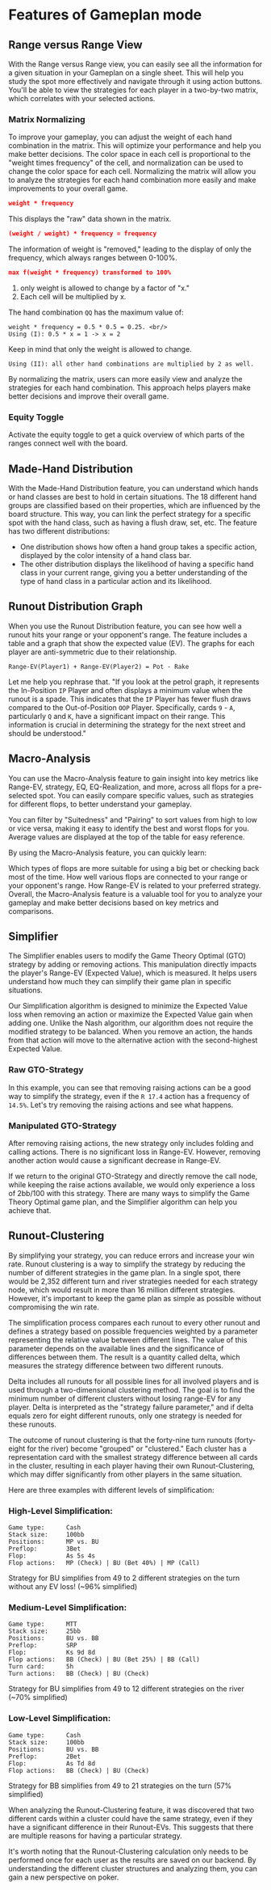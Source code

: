 
# Features of Gameplan mode

## Range versus Range View

With the Range versus Range view, you can easily see all the information for a given situation in your Gameplan on a single sheet. This will help you study the spot more effectively and navigate through it using action buttons. You'll be able to view the strategies for each player in a two-by-two matrix, which correlates with your selected actions.

<RangeVsRange></RangeVsRange>

### Matrix Normalizing

To improve your gameplay, you can adjust the weight of each hand combination in the matrix. This will optimize your performance and help you make better decisions. The color space in each cell is proportional to the "weight times frequency" of the cell, and normalization can be used to change the color space for each cell. Normalizing the matrix will allow you to analyze the strategies for each hand combination more easily and make improvements to your overall game.

```json {{ title: 'Relative' }}
weight * frequency
```

This displays the "raw" data shown in the matrix.

```json {{ title: 'Absolute' }}
(weight / weight) * frequency = frequency
```

The information of weight is "removed," leading to the display of only the frequency, which always ranges between 0-100%.

```json {{ title: 'Normalized' }}
max f(weight * frequency) transformed to 100%
```

1. only weight is allowed to change by a factor of "x."
2. Each cell will be multiplied by x.

The hand combination `QQ` has the maximum value of:

```
weight * frequency = 0.5 * 0.5 = 0.25. <br/>
Using (I): 0.5 * x = 1 -> x = 2
```

Keep in mind that only the weight is allowed to change. 

```
Using (II): all other hand combinations are multiplied by 2 as well.
```

By normalizing the matrix, users can more easily view and analyze the strategies for each hand combination. This approach helps players make better decisions and improve their overall game.

### Equity Toggle

Activate the equity toggle to get a quick overview of which parts of the ranges connect well with the board.

<EquityToggle />

## Made-Hand Distribution

With the Made-Hand Distribution feature, you can understand which hands or hand classes are best to hold in certain situations. The 18 different hand groups are classified based on their properties, which are influenced by the board structure. This way, you can link the perfect strategy for a specific spot with the hand class, such as having a flush draw, set, etc. The feature has two different distributions:

- One distribution shows how often a hand group takes a specific action, displayed by the color intensity of a hand class bar.
- The other distribution displays the likelihood of having a specific hand class in your current range, giving you a better understanding of the type of hand class in a particular action and its likelihood.

<MHD />

## Runout Distribution Graph

When you use the Runout Distribution feature, you can see how well a runout hits your range or your opponent's range. The feature includes a table and a graph that show the expected value (EV). The graphs for each player are anti-symmetric due to their relationship.

```
Range-EV(Player1) + Range-EV(Player2) = Pot - Rake
```

<RunoutDistribution />

Let me help you rephrase that. "If you look at the petrol graph, it represents the In-Position `IP` Player and often displays a minimum value when the runout is a spade. This indicates that the `IP` Player has fewer flush draws compared to the Out-of-Position `OOP` Player. Specifically, cards `9` - `A`, particularly `Q` and `K`, have a significant impact on their range. This information is crucial in determining the strategy for the next street and should be understood."


## Macro-Analysis

You can use the Macro-Analysis feature to gain insight into key metrics like Range-EV, strategy, EQ, EQ-Realization, and more, across all flops for a pre-selected spot. You can easily compare specific values, such as strategies for different flops, to better understand your gameplay.

You can filter by "Suitedness" and "Pairing" to sort values from high to low or vice versa, making it easy to identify the best and worst flops for you. Average values are displayed at the top of the table for easy reference.

By using the Macro-Analysis feature, you can quickly learn:

Which types of flops are more suitable for using a big bet or checking back most of the time.
How well various flops are connected to your range or your opponent's range.
How Range-EV is related to your preferred strategy.
Overall, the Macro-Analysis feature is a valuable tool for you to analyze your gameplay and make better decisions based on key metrics and comparisons.

<MacroAnalysis />

## Simplifier

The Simplifier enables users to modify the Game Theory Optimal (GTO) strategy by adding or removing actions. This manipulation directly impacts the player's Range-EV (Expected Value), which is measured. It helps users understand how much they can simplify their game plan in specific situations.

<Simplifier />

Our Simplification algorithm is designed to minimize the Expected Value loss when removing an action or maximize the Expected Value gain when adding one. Unlike the Nash algorithm, our algorithm does not require the modified strategy to be balanced. When you remove an action, the hands from that action will move to the alternative action with the second-highest Expected Value.

### Raw GTO-Strategy

<SimplifierExampleOne />

In this example, you can see that removing raising actions can be a good way to simplify the strategy, even if the `R 17.4` action has a frequency of `14.5%`. Let's try removing the raising actions and see what happens.

### Manipulated GTO-Strategy

<SimplifierExampleTwo />

After removing raising actions, the new strategy only includes folding and calling actions. There is no significant loss in Range-EV. However, removing another action would cause a significant decrease in Range-EV.

If we return to the original GTO-Strategy and directly remove the call node, while keeping the raise actions available, we would only experience a loss of 2bb/100 with this strategy. There are many ways to simplify the Game Theory Optimal game plan, and the Simplifier algorithm can help you achieve that.

## Runout-Clustering

By simplifying your strategy, you can reduce errors and increase your win rate. Runout clustering is a way to simplify the strategy by reducing the number of different strategies in the game plan. In a single spot, there would be 2,352 different turn and river strategies needed for each strategy node, which would result in more than 16 million different strategies. However, it's important to keep the game plan as simple as possible without compromising the win rate.

The simplification process compares each runout to every other runout and defines a strategy based on possible frequencies weighted by a parameter representing the relative value between different lines. The value of this parameter depends on the available lines and the significance of differences between them. The result is a quantity called delta, which measures the strategy difference between two different runouts.

Delta includes all runouts for all possible lines for all involved players and is used through a two-dimensional clustering method. The goal is to find the minimum number of different clusters without losing range-EV for any player. Delta is interpreted as the "strategy failure parameter," and if delta equals zero for eight different runouts, only one strategy is needed for these runouts.

The outcome of runout clustering is that the forty-nine turn runouts (forty-eight for the river) become "grouped" or "clustered." Each cluster has a representation card with the smallest strategy difference between all cards in the cluster, resulting in each player having their own Runout-Clustering, which may differ significantly from other players in the same situation.

Here are three examples with different levels of simplification:

### High-Level Simplification:

```
Game type:      Cash
Stack size:     100bb
Positions:      MP vs. BU
Preflop:        3Bet
Flop:           As 5s 4s
Flop actions:   MP (Check) | BU (Bet 40%) | MP (Call)
```
Strategy for BU simplifies from 49 to 2 different strategies on the turn without any EV loss! (~96% simplified)

<ClusteringHigh />

### Medium-Level Simplification:

```
Game type:      MTT
Stack size:     25bb
Positions:      BU vs. BB
Preflop:        SRP
Flop:           Ks 9d 8d
Flop actions:   BB (Check) | BU (Bet 25%) | BB (Call)
Turn card:      5h
Turn actions:   BB (Check) | BU (Check)
```
Strategy for BU simplifies from 49 to 12 different strategies on the river (~70% simplified)

<ClusteringMiddle />

### Low-Level Simplification:

```
Game type:      Cash
Stack size:     100bb
Positions:      BU vs. BB
Preflop:        2Bet
Flop:           As Td 8d
Flop actions:   BB (Check) | BU (Check)
```
Strategy for BB simplifies from 49 to 21 strategies on the turn (57% simplified)

<ClusteringLow />

When analyzing the Runout-Clustering feature, it was discovered that two different cards within a cluster could have the same strategy, even if they have a significant difference in their Runout-EVs. This suggests that there are multiple reasons for having a particular strategy.

It's worth noting that the Runout-Clustering calculation only needs to be performed once for each user as the results are saved on our backend. By understanding the different cluster structures and analyzing them, you can gain a new perspective on poker.
